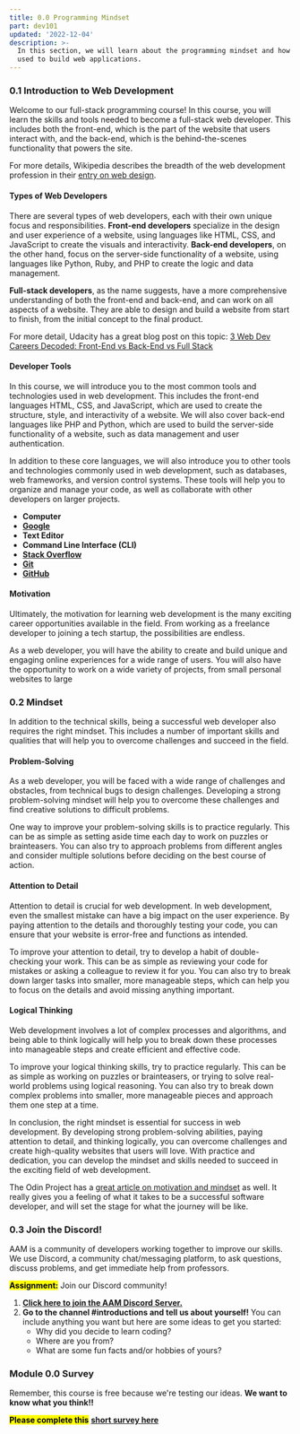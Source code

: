 ```yaml
---
title: 0.0 Programming Mindset
part: dev101
updated: '2022-12-04'
description: >-
  In this section, we will learn about the programming mindset and how it can be
  used to build web applications.
---
```


### 0.1 Introduction to Web Development

Welcome to our full-stack programming course! In this course, you will learn the skills and tools needed to become a full-stack web developer. This includes both the front-end, which is the part of the website that users interact with, and the back-end, which is the behind-the-scenes functionality that powers the site.

For more details, Wikipedia describes the breadth of the web development profession in their [entry on web design](https://en.wikipedia.org/wiki/Web_design).

#### Types of Web Developers

There are several types of web developers, each with their own unique focus and responsibilities. **Front-end developers** specialize in the design and user experience of a website, using languages like HTML, CSS, and JavaScript to create the visuals and interactivity. **Back-end developers**, on the other hand, focus on the server-side functionality of a website, using languages like Python, Ruby, and PHP to create the logic and data management.

**Full-stack developers**, as the name suggests, have a more comprehensive understanding of both the front-end and back-end, and can work on all aspects of a website. They are able to design and build a website from start to finish, from the initial concept to the final product.

For more detail, Udacity has a great blog post on this topic: [3 Web Dev Careers Decoded: Front-End vs Back-End vs Full Stack](http://blog.udacity.com/2014/12/front-end-vs-back-end-vs-full-stack-web-developers.html)

#### Developer Tools

In this course, we will introduce you to the most common tools and technologies used in web development. This includes the front-end languages HTML, CSS, and JavaScript, which are used to create the structure, style, and interactivity of a website. We will also cover back-end languages like PHP and Python, which are used to build the server-side functionality of a website, such as data management and user authentication.

In addition to these core languages, we will also introduce you to other tools and technologies commonly used in web development, such as databases, web frameworks, and version control systems. These tools will help you to organize and manage your code, as well as collaborate with other developers on larger projects.

* **Computer**
* **[Google](https://www.google.com/)**
* **Text Editor**
* **Command Line Interface (CLI)**
* **[Stack Overflow](http://stackoverflow.com/)**
* **[Git](https://git-scm.com/)**
* **[GitHub](https://github.com/)**

#### Motivation

Ultimately, the motivation for learning web development is the many exciting career opportunities available in the field. From working as a freelance developer to joining a tech startup, the possibilities are endless.

As a web developer, you will have the ability to create and build unique and engaging online experiences for a wide range of users. You will also have the opportunity to work on a wide variety of projects, from small personal websites to large

### 0.2 Mindset

In addition to the technical skills, being a successful web developer also requires the right mindset. This includes a number of important skills and qualities that will help you to overcome challenges and succeed in the field.

#### Problem-Solving

As a web developer, you will be faced with a wide range of challenges and obstacles, from technical bugs to design challenges. Developing a strong problem-solving mindset will help you to overcome these challenges and find creative solutions to difficult problems.

One way to improve your problem-solving skills is to practice regularly. This can be as simple as setting aside time each day to work on puzzles or brainteasers. You can also try to approach problems from different angles and consider multiple solutions before deciding on the best course of action.

#### Attention to Detail

Attention to detail is crucial for web development. In web development, even the smallest mistake can have a big impact on the user experience. By paying attention to the details and thoroughly testing your code, you can ensure that your website is error-free and functions as intended.

To improve your attention to detail, try to develop a habit of double-checking your work. This can be as simple as reviewing your code for mistakes or asking a colleague to review it for you. You can also try to break down larger tasks into smaller, more manageable steps, which can help you to focus on the details and avoid missing anything important.

#### Logical Thinking

Web development involves a lot of complex processes and algorithms, and being able to think logically will help you to break down these processes into manageable steps and create efficient and effective code.

To improve your logical thinking skills, try to practice regularly. This can be as simple as working on puzzles or brainteasers, or trying to solve real-world problems using logical reasoning. You can also try to break down complex problems into smaller, more manageable pieces and approach them one step at a time.

In conclusion, the right mindset is essential for success in web development. By developing strong problem-solving abilities, paying attention to detail, and thinking logically, you can overcome challenges and create high-quality websites that users will love. With practice and dedication, you can develop the mindset and skills needed to succeed in the exciting field of web development.

The Odin Project has a [great article on motivation and mindset](https://www.theodinproject.com/lessons/foundations-motivation-and-mindset) as well. It really gives you a feeling of what it takes to be a successful software developer, and will set the stage for what the journey will be like.

### 0.3 Join the Discord!

AAM is a community of developers working together to improve our skills. We use Discord, a community chat/messaging platform, to ask questions, discuss problems, and get immediate help from professors.

<mark>**Assignment:**</mark> Join our Discord community!

1. **[Click here to join the AAM Discord Server.](https://discord.gg/5fY5efPd)**
2. **Go to the channel #introductions and tell us about yourself!** You can include anything you want but here are some ideas to get you started:
   * Why did you decide to learn coding?
   * Where are you from?
   * What are some fun facts and/or hobbies of yours?

### Module 0.0 Survey

Remember, this course is free because we're testing our ideas. **We want to know what you think!!**

<mark>**Please complete this**</mark> **[short survey here](https://docs.google.com/forms/d/e/1FAIpQLScT8vYmaKoXM8Gd96Yfvg-GAC2eEqvgG6jZMb5qzl8kLfzQyw/viewform)**
